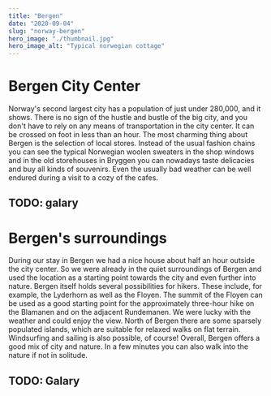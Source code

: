 ```yaml
---
title: "Bergen"
date: "2020-09-04"
slug: "norway-bergen"
hero_image: "./thumbnail.jpg"
hero_image_alt: "Typical norwegian cottage"
---
```

# Bergen City Center

Norway's second largest city has a population of just under 280,000, and it shows. There is no sign of the hustle and bustle of the big city, and you don't have to rely on any means of transportation in the city center. It can be crossed on foot in less than an hour. The most charming thing about Bergen is the selection of local stores. Instead of the usual fashion chains you can see the typical Norwegian woolen sweaters in the shop windows and in the old storehouses in Bryggen you can nowadays taste delicacies and buy all kinds of souvenirs. Even the usually bad weather can be well endured during a visit to a cozy of the cafes.

## TODO: galary

# Bergen's surroundings

During our stay in Bergen we had a nice house about half an hour outside the city center. So we were already in the quiet surroundings of Bergen and used the location as a starting point towards the city and even further into nature. Bergen itself holds several possibilities for hikers. These include, for example, the Lyderhorn as well as the Floyen. The summit of the Floyen can be used as a good starting point for the approximately three-hour hike on the Blamanen and on the adjacent Rundemanen. We were lucky with the weather and could enjoy the view. North of Bergen there are some sparsely populated islands, which are suitable for relaxed walks on flat terrain. Windsurfing and sailing is also possible, of course! Overall, Bergen offers a good mix of city and nature. In a few minutes you can also walk into the nature if not in solitude.

## TODO: Galary